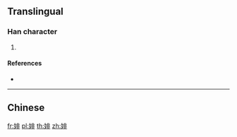 {{also|婓}}
==Translingual==

===Han character===
{{Han char|rn=38|rad=女|as=08|sn=11|four=|canj=VLMY|ids=⿰女非}}

# {{defn|Han|sort=女08}}

====References====
* {{Han ref|kx=0264.270|dkj=06411|dj=0531.180|hdz=21057.070|uh=5A54|ud=23124}}

----

==Chinese==
{{zh-see|婓|v}}

[[fr:婔]]
[[pl:婔]]
[[th:婔]]
[[zh:婔]]